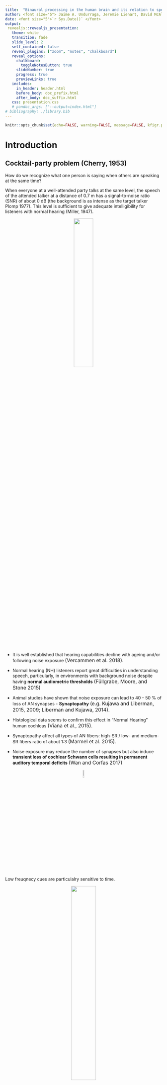 ```yaml
---
title:  "Binaural processing in the human brain and its relation to speech understanding."
author: <font size="5"> Jaime A. Undurraga, Jeremie Lienart, David McAlpine </font>
date: <font size="5">`r Sys.Date()` </font>
output: 
 revealjs::revealjs_presentation:
   theme: white
   transition: fade
   slide_level: 2
   self_contained: false
   reveal_plugins: ["zoom", "notes", "chalkboard"]
   reveal_options:
     chalkboard: 
       toggleNotesButton: true
     slideNumber: true
     progress: true
     previewLinks: true
   includes:
     in_header: header.html
     before_body: doc_prefix.html
     after_body: doc_suffix.html
   css: presentation.css
   # pandoc_args: ["--output=index.html"] 
# bibliography: ./library.bib  
---
```


```r
knitr::opts_chunk$set(echo=FALSE, warning=FALSE, message=FALSE, kfigr.prefix=TRUE, kfigr.link=TRUE, comment=NA)
```

# Introduction

## Cocktail-party problem (Cherry, 1953)

How do we recognize what one person is saying when others are speaking at the same time?

When everyone at a well-attended party talks at the same level, the speech of the attended talker at a distance of 0.7 m has a signal-to-noise ratio (SNR) of about 0 dB (the background is as intense as the target talker Plomp 1977). 
This level is sufficient to give adequate intelligibility for listeners with normal hearing (Miller, 1947).

<center>
![](./my_figures/cocktail_party_effect.png){width="35%"}
</center>

## 

- It is well established that hearing capabilities decline with ageing and/or following noise exposure <font size="3">(Vercammen et al. 2018).</font>

- Normal hearing (NH) listeners report great difficulties in understanding speech, particularly, in environments with background noise despite having **normal audiometric thresholds**  <font size="3">(Füllgrabe, Moore, and Stone 2015)</font>
- Animal studies have shown that noise exposure can lead to 40 - 50 \% of loss of AN synapses - **Synaptopathy** <font size="3">(e.g. Kujawa and Liberman, 2015, 2009; Liberman and Kujawa, 2014). </font>
- Histological data seems to confirm this effect in “Normal Hearing” human cochleas <font size="3">(Viana et al., 2015).</font>
- Synaptopathy affect all types of AN fibers: high-SR \/ low- and medium-SR fibers ratio of about 1\:3 <font size="3">(Marmel et al. 2015).</font> 
- Noise exposure may reduce the number of synapses but also induce **transient loss of cochlear Schwann cells resulting in permanent auditory temporal deficits**  <font size="3">(Wan and Corfas 2017)</font>

<center>
![](./my_figures/an_schawnn_cell.png){width="8%"}
</center>

## 

Low freuqnecy cues are particulalry sensitive to time.

<center>
![](./my_figures/Bernstein_and_Trahiotis_2016.png){width="40%"}
</center>

<center>
<font size="3">Bernstein and Trahiotis (2016)</font>
</center>



## Binaural cues

When listening to sounds, we rely on three mechanisms for both sound localization and auditory scene analysis 

<li class ="fragment" data-fragment-index="0"> Interaural level differences (ILDs) </li>

<li class ="fragment" data-fragment-index="1"> Interaural time differences (ITDs) </li>

<li class ="fragment" data-fragment-index="2"> Interaural coherence </li>


## ITDs and ILDs

<center>
![](./my_figures/itd_ild_cartoon.png){width="60%"}
</center>

# Binaural processing and speech understanding

## Binaural Redundancy

- Loudness doubles when the two ears are used instead of one ear for a sound coming from the front of the listener (a single ear would require an increase of about 10 dB; Fletcher and Munson, 1933)

- Just noticeable differences in intensity and frequency improve with signal redundancy

- Speech recognition in the presence of background noise improves (Marrone 2008, Neher 2009)

- Hearing impairment may lead to a slightly weaker binaural benefit in patients  (Dillon, 2001)

- Binaural stimulation sounds can be louder than with a monaural presentation without causing discomfort (even true for CI-treated patient)

## Binaural Release from Masking (or Binaural Squelch; or Hirsh effect)

<img class="fragment" data-fragment-index="0" src="./my_figures/bmld_cartoon_n0s0.png" width="45%" data-audio-src="./audio/convolved/sinusoidal_arctic_a0002_d_type_noise_target_0_d1_0_d2_0_snr_-10.wav" data-audio-advance=-1 data-audio-advance=-1 >
<img class="fragment" data-fragment-index="1" src="./my_figures/bmld_cartoon_n0spi.png" width="45%" data-audio-src="./audio/convolved/sinusoidal_arctic_a0002_d_type_noise_target_0_d1_90_d2_-90_snr_-10.wav" data-audio-advance=-1 data-audio-advance=-1>

<li class="fragment" data-fragment-index="2"> Binaural release from masking may improve detection threshold up to about 16 dB for frequencies around 250 Hz and around 3 dB at 1500 Hz </li>

## Spatial Release from Masking  
<center>

<img class="fragment" data-fragment-index="0" src="./my_figures/bmld_cartoon_srm_front.png" width="40%" data-audio-src="./audio/convolved/convolved_arctic_a0002_d_type_speech_target_0_d1_0_d2_0_snr_0.wav" data-audio-advance=-1 data-audio-advance=-1 >
<img class="fragment" data-fragment-index="1" src="./my_figures/bmld_cartoon_srm.png" width="40%" data-audio-src="./audio/convolved/convolved_arctic_a0002_d_type_speech_target_0_d1_-80_d2_80_snr_0.wav" data-audio-advance=-1 data-audio-advance=-1>
</center>

<li class="fragment" data-fragment-index="2"> 
Binaural release from masking may improve detection thresholds up to 12 dB for multiple speech interferers (Jones and Litovsky, 2011), and facilitates source segregation provided that streaming can build up and natural onset cues are present (Drennan, Gatehouse, and Lever, 2003).
</li>

<li class="fragment" data-fragment-index="3"> 
Segregation is always better for the combination of both ITDs and ILDs cues (Culling, Hawley, and Litovsky 2004)
</li>

<li class="fragment" data-fragment-index="4"> 
A separation of only 10° between two voices is already strong enough to allow segregation  (Brungart and Simpson, 2007).
</li>


<li class="fragment" data-fragment-index="5"> ITD is a critical spatial cue for sound localization and speech perception in noise (Bronkhorst &
Plomp, 1988; Wightman & Kistler, 1992).
</li>


# Auditory Pathway

##

<center>
Input to one ear
</center>

<center>
![](./my_figures/spectrogram_cheap.png){width="45%"}
</center>
<center>
![](./my_figures/rater.png){width="45%"}
</center>


## Auditory pathway

<center>
![](./my_figures/auitorypath.png){width="45%"}
</center>


## ITD pathway

<center>
![](./my_figures/itd_pathway.svg){width="80%"}
</center>

<center>
(Grothe et al. 2010)
</center>

- The initial site of ITD processing is considered to be the MSO.


## Interaural-phase Modulation Following Response (IPM-FR)

Objective measures of binaural processing can be obtained by using stimuli where the temporal fine structure is manipulated so that the perceived location of the sound image changes periodically (e.g. 6.7 Hz) over time. 

<center>
<img src="./my_figures/example.png" width="40%">
</center>

<center>
(Undurraga et al. 2016)
</center>

</li>

##  Interaural-phase modulation (Humans)

- The size of the interaural phase difference (relative ITD with respect to the frequency of the sound) will determine the lateralization of the sound.

<br>

||||
|-|-|-|
|<video width="320" height="240" controls source src="./my_figures/example-90.0_90.0.mp4" type="video/mp4">| <video width="320" height="240" controls source src="./my_figures/example-45.0_45.0.mp4" type="video/mp4">|<video width="320" height="240" controls source src="./my_figures/example-22.5_22.5.mp4" type="video/mp4">|

## Behavioural vs. Objective measures (Humans)


<ul class="fragment" data-fragment-index="3">
<img src="./my_figures/spectral-magnitude-thr-ipd-ave.svg" width="100%">
</ul>

<li class="fragment" data-fragment-index="4">
The correlation between objective and behavioural measurements is excellent (r = 0.96)
</li>

## The effect of age and hearing loss in objective binaural measures

<center>
<img src="./my_figures/vercommen_ipm-fr.png" width="30%">
<img src="./my_figures/vercammena_ipm_fr_data.png" width="50%">
</center>

<center>
Vercammen et al. (2018)
</center>

<li class="fragment" data-fragment-index="0">
Binaural processing of low frequency sounds is significantly deteriorated by age and hearing status.
</li>

<li class="fragment" data-fragment-index="1">
A larger IPM-FR dynamic range was associated with lower (better) IPD discrimination.
</li>


## Aims

- To investigate the relation between neural coding of temporal processing using objective (Electroencephalogram (EEG)) and behavioural (speech-in-noise listening) binaural measures in NH listeners.

# Methods


## Preliminary Subjects Assessment

- 23 Participants took part in this study 

**All participant underwent:**

- otoscopy (to ensure integrity of external ear and tympanic membrane)
- pure tone audiometry (hearing threshold between 250 Hz – 8 kHz) 
- immittance test with acoustics reflex (to ensure integrity of middle ear and lower brainstem pathways)
- distortion product otoacoustic emissions between 500 Hz – 10 kHz (DPOAEs, to assess outer hair cell functioning)


## Behavioural Measures

**Digits in noise test**

- Adaptive staircase procedure (2-down/1-up) with variable adaptive step (Leek, 2001; Denys et al. 2019)
- Three randomly chosen digits were presented in background speech-shaped noise. 
<center>
![](my_figures/noise.png){width="40%"}
</center>

##

- Initial step size: 6 dB first two reversals; 3 dB next two reversals, and 2 dB last six reversals.
- Noise was presented diotically (i.e. identical signal in both ears) at 65 dB SPL. 
- Ditits were presented using several **ITDs: 0, 0.1, 0.2, 0.4, 0.8 ms**. In addition, digits were also presented having the opposite polarity in both ears - **antiphasic**.
- 3 runs were obtained per ITD (starting SNR at 10 dB and -30 dB).
- All were presented in random order.


## EEG recordings

- Amplitude modulated (80 Hz) bandpass noise (100 - 1000 Hz) at 65 dB SPL.
- Interaural time modulations (ITM) presented at a rate of 6.7 Hz
- ITM consisted of: 0/0 (diotic), 0/0.1 ms, 0/0.2 ms, 0/0.4 ms, 0/0.8 ms, and antiphasic condition.

<center>
![](my_figures/stimuli.png){width="80%"}
</center>

## 

- EEG: 64 channels Biosemi system, fs: 16384 Hz.

<center>
![](my_figures/eeg_setting.png){width="80%"}
</center>


## EEG processing

All data was processed with **"pyeeg-python"** (Python 3.7)

- data referenced to Cz and  down-sampled to 1024 samples per second
- poor electrode were automatically detected and removed
- eye blink artifacts were removed using a template matching suppression method <font size="3">(Valderrama et al., 2018)</font>
- data filtered using a Kaiser filter (−65 dB ripple and 1 Hz transition between pass and stop band)
- epochs were sorted and de-noised using spatial filtering <font size="3">(de Cheveigné and Simon, 2008)</font>
- epochs averaged using a weighted averaging method <font size="3"> (Don and Elberling, 1994) </font>
- frequency response (FFT of 4255 points at 0.24 Hz resolution) and tested using Hotelling’s T-squared test <font size="3"> Picton et al. (1987) and Picton et al. (2003)</font>


# Results

## Screening
<center>
![](my_figures/audiogram_individuals.png){width="45%"}
![](my_figures/dpgram.png){width="45%"}
</center>

## Speech reception thresholds
<center>
![](my_figures/srt_hearing_group.png){width=50%}
</center>

- No effect of presentation was no significant (F(5, 352.6) = 1.7, p = 0.14)
- Trial number had a significant effect (difference < **0.88 dB**) (F(2,370.4) = 22.5, p < 0.001)
- SRT improvement ranged between 4.1 and 8.8 dB



## Fishing p-values (the only thing I can go fishing as a vegerarian!)
<center>
![](my_figures/gonefishing1.png){with="100"}
</center>

## SRT vs PTA HG1 < 20 <= HG2

Participant's were grouped according to SRTs and PTA: HG1 < 20 <= HG2

<center>
![](my_figures/srt_itd_anova.png){width="40%"}
![](my_figures/srt_slope_hg_20dB.png){width="40%"}
</center>

- SRTs differences between HG1 and HG2 did not differ

## SRT vs PTA low frequency

Participant's were grouped according **maximum PTA for frequencies <= 1 kHz and splitted by median**

<center>
![](my_figures/srt_pta_low_freq.png){width="40%"}
![](my_figures/srt_slope_pta_low_freq.png){width="40%"}
</center>

- HG had a small (0.6 dB) but significant effect (F(1,21) = 4.4271, p = 0.0476).
- Applying the same criteria interaural asymmetry was not significant (p = 0.08).
- Applying the same criteria for frequencies > 1 kHz did not show any significant effect.

## SRT vs DP low frequency

Participant's were grouped according **minimum DP for frequencies <= 1 kHz and splitted by median**
<center>
![](my_figures/srt_dp_low_freq.png){width="45%"}
![](my_figures/srt_slope_dp_low_freq.png){width="45%"}
</center>

- HG had a small (0.6 dB) but significant effect (F(1, 21) = 5.1397, p = 0.034)

## SRT vs DP whole frequency range
Participant's were grouped according **maximum binaural DP asymmetry   across all and splitted by median**

<center>
![](my_figures/srt_slope_pta_diff_high_freq.png){width="45%"}
</center>

- DP interaural asymmetry was significant (p = 0.016).

## EEG responses

<center>
![](my_figures/itd-fr-time-freq.png){width="50%"}
![](my_figures/itd-fr-topographic_map.png){width="15%"}
![](my_figures/itd-assr-topographic_map.png){width="15%"}
</center>

##

<center>
![](my_figures/ITDFR_ITD_amp_dB.png){width="45%"}
![](my_figures/ASSR_amp_dB.png){width="45%"}
</center>

- ITD-FR significantly affected by itd (F(5, 110) = 43.5, p << 0.001)
- ASSR showed no significant effects (F(5, 110) = 1.92, p = 0.09)

## SRT vs EEG

<center>
![](my_figures/corr_amp_digits.png){width="45%"}
![](my_figures/corr_gfp_digits.png){width="45%"}
</center>

- Best ITM-FR amplitude, SNR or global field power correlate significantly with SRT. 

##

<center>
![](my_figures/corr_mean_amp_digits.png){width="45%"}
![](my_figures/corr_mean_gfp_digits.png){width="45%"}
</center>

- Excellent correlation at group level (-0.43 * ITD-FR Amp dB)
- Good correlations at subject level: ** 17 (AMP, SNR) - 18 GFP significant correlations **


## Conclusions

- Digits in noise showed reliable and stable SRT (standard deviation across trials was below to 3 dB, and training effects < 1 dB).

- We observed a relatively broad SRT range across participants (4.1 and 8.8 dB) and where within the range observed by other authors.

- Although preliminary, grouping participants based on low frequency PTA and DP seemed to partially explain some of the varican in the SRT scores.

- EEG responses showed great sensitivity to ITDs and had an excellent correlation with SRTs (across several different metrics) across and withing participants.


